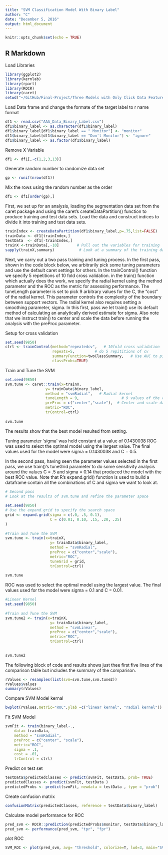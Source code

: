 ```yaml
---
title: "SVM Classification Model With Binary Label"
author: "C"
date: "December 5, 2016"
output: html_document
---
```


```r
knitr::opts_chunk$set(echo = TRUE)
```

## R Markdown

Load Libraries
```r
library(ggplot2)
library(kernlab)
library(rpart)
library(ROCR)
library(caret)
setwd("~/GitHub/Final-Project/Three Models with Only Click Data Features [Binary Label]")
```

Load Data frame and change the formate of the target label to r name format

```r
df1 <- read.csv("AAA_Data_Binary_Label.csv")
df1$binary_label <- as.character(df1$binary_label)
df1$binary_label[df1$binary_label == " Monitor"] <- "monitor"
df1$binary_label[df1$binary_label == "Don't Monitor"] <- "ignore"
df1$binary_label <- as.factor(df1$binary_label)

```

Remove X Variable

```r

df1 <- df1[,-c(1,2,3,13)]
```

Generate random number to randomize data set

```r
gp <- runif(nrow(df1))

```

Mix the rows using the random number as the order

```r

df1 <- df1[order(gp),]

```


First, we set up for an analysis, loading the segmentation data set from the caret package and using the caret's createDataPartition() function to produce training and test data sets. Load the data and construct indices to divide it into training and test data sets.

```r
trainIndex <- createDataPartition(df1$binary_label,p=.75,list=FALSE)
trainData <- df1[trainIndex,]
testData  <- df1[-trainIndex,]
trainX <-trainData[,-10]        # Pull out the variables for training
sapply(trainX,summary)           # Look at a summary of the training data
```
Next, we carry out a two pass training and tuning process. In the first pass, shown in the code block below, we arbitrarily pick some tuning parameters and use the default caret settings for others. In the trainControl() function we specify 5 repetitions of 10 fold cross validation. in the train() function which actually does the work, we specify the radial kernel using the method parameter and the ROC as the metric for assessing performance. The tuneLength parameter is set to pick 9 arbitrary values for the C, the "cost" of the radial kernel. This parameter controls the complexity of the boundary between support vectors. The radial kernel also requires setting a smoothing parameter, sigma. In this first, pass we let train() use its default method of calculating an analytically derived estimate for sigma. Also note that we instruct train() to center and scale the data before running the analysis with the preProc parameter.


Setup for cross validation

```r
set.seed(9850)
ctrl <- trainControl(method="repeatedcv",   # 10fold cross validation
                     repeats=5,		    # do 5 repititions of cv
                     summaryFunction=twoClassSummary,	# Use AUC to pick the best model
                     classProbs=TRUE)
```
Train and Tune the SVM

```r
set.seed(9850)
svm.tune <- caret::train(x=trainX,
                  y= trainData$binary_label,
                  method = "svmRadial",   # Radial kernel
                  tuneLength = 9,					# 9 values of the cost function
                  preProc = c("center","scale"),  # Center and scale data
                  metric="ROC",
                  trControl=ctrl)
 
svm.tune


```

The results show that the best model resulted from setting.

 
Tuning parameter 'sigma' was held constant at a value of 0.1430038
ROC was used to select the optimal model using  the largest value.
The final values used for the model were sigma = 0.1430038 and C = 0.5. 

In the second pass, having seen the parameter values selected in the first pass, we use train()'s tuneGrid parameter to do some sensitivity analysis around the values C = .5 and sigma = 0.14 that produced the model with the best ROC value. Note that R's expand.grid() function is used to build a dataframe contain all the combinations of C and sigma we want to look at.

```r
# Second pass
# Look at the results of svm.tune and refine the parameter space
 
set.seed(9850)
# Use the expand.grid to specify the search space	
grid <- expand.grid(sigma = c(.0, .5, 0.1),
                    C = c(0.01, 0.10, .15, .20, .25)
)
 
#Train and Tune the SVM
svm.tune <- train(x=trainX,
                    y= trainData$binary_label,
                    method = "svmRadial",
                    preProc = c("center","scale"),
                    metric="ROC",
                    tuneGrid = grid,
                    trControl=ctrl)
 
svm.tune

```
ROC was used to select the optimal model using  the largest value.
The final values used for the model were sigma = 0.1 and C = 0.01. 

```r
#Linear Kernel
set.seed(9850)                     
 
#Train and Tune the SVM
svm.tune2 <- train(x=trainX,
                    y= trainData$binary_label,
                    method = "svmLinear",
                    preProc = c("center","scale"),
                    metric="ROC",
                    trControl=ctrl)	
 
 
svm.tune2
```
The following block of code and results shows just thee first five lines of the comparison table but includes the summary of the comparison.

```r
rValues <- resamples(list(svm=svm.tune,svm.tune2))
rValues$values
summary(rValues)
```
Compare SVM Model kernal

```r
bwplot(rValues,metric="ROC",ylab =c("linear kernel", "radial kernel"))

```


Fit SVM Model 

```r
svmFit <- train(binary_label~.,
    data= trainData,
    method = "svmRadial",
    preProc = c("center", "scale"),
    metric="ROC",
    sigma = .1,
    cost = .01,
    trControl = ctrl)


```
Predict on test set

```r
testData$predictedClasses <- predict(svmFit, testData, prob= TRUE)
predictedClasses <- predict(svmFit, testData )
predictedProbs <- predict(svmFit, newdata = testData , type = "prob")
```

Create confusion matrix
```r
confusionMatrix(predictedClasses, reference = testData$binary_label)

```
Calculate model performance for ROC 
```r
pred_svm <- ROCR::prediction(predictedProbs$monitor, testData$binary_label)
pred_svm <- performance(pred_svm, "tpr", "fpr")
```
plot ROC
```r
SVM_ROC <- plot(pred_svm, avg= "threshold", colorize=T, lwd=3, main="SVM Binary Label ROC Curve")
```

